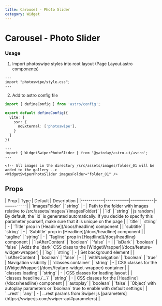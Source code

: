 ```yaml
---
title: Carousel - Photo Slider
category: Widget
---
```



# Carousel - Photo Slider


<Demo title="">
  <WidgetSwiperPhotoSlider imagesFolder="portfolio_01" />
</Demo>

### Usage

1. Import photoswipe styles into root layout (Page Layout.astro components)

```astro
---
import "photoswipe/style.css";
---
```

2. Add to astro config file

```ts
import { defineConfig } from 'astro/config';

export default defineConfig({
  vite: {
    ssr: {
      noExternal: ['photoswipe'],
    }
  }
})
```

```astro
---
import { WidgetSwiperPhotoSlider } from '@yatoday/astro-ui/astro';
---

<!-- All images in the directory /src/assets/images/folder_01 will be added to the gallery -->
<WidgetSwiperPhotoSlider imagesFolder="folder_01" />
```

## Props

<div className="overflow-x-auto">
  | Prop | Type | Default | Description |
  |------------|------------|------------|------------|
  | `imagesFolder` | `string` | - | Path to the folder with images relative to /src/assets/images/`{imagesFolder}` |
  | `id` | `string` | js random | By default, the `id` is generated automatically. If you decide to specify this parameter yourself, make sure that it is unique on the page |
  | `title` | `string` | - | `Title` prop in [Headline](/docs/headline) component |
  | `subtitle` | `string` | - | `Subtitle` prop in [Headline](/docs/headline) component |
  | `tagline` | `string` | - | `Tagline` prop in [Headline](/docs/headline) component |
  | `isAfterContent` | `boolean` | `false` | - |
  | `isDark` | `boolean` | `false` | Adds the `dark` CSS class to the [WidgetWrapper](/docs/feature-widget-wrapper) |
  | `bg` | `string` | - | Set background element |
  | `isAfterContent` | `boolean` | `false` | - |
  | `withNavigation` | `boolean` | `true` | Navigation visibility |
  | `classes.container` | `string` | - | CSS classes for the [WidgetWrapper](/docs/feature-widget-wrapper) container |
  | `classes.loading` | `string` | - | CSS classes for loading layout |
  | `classes.headline.{...}` | `string` | - | CSS classes for the [Headline](/docs/headline) component |
  | `autoplay` | `boolean` | `false` | `Object` with autoplay parameters or `boolean` true to enable with default settings |
  | `...rest` | `any` | - | ...rest params from Swiper js [parameters](https://swiperjs.com/swiper-api#parameters) |
</div>
